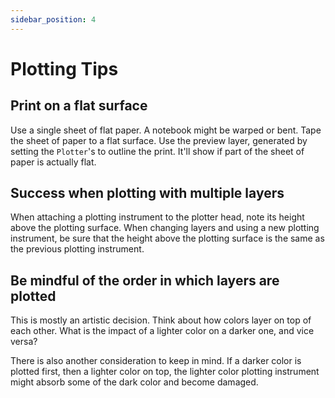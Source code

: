 ```yaml
---
sidebar_position: 4
---
```


# Plotting Tips

## Print on a flat surface

Use a single sheet of flat paper. A notebook might be warped or bent. Tape the sheet of paper to a flat surface. Use the preview layer, generated by setting the `Plotter`'s to outline the print. It'll show if part of the sheet of paper is actually flat. 

## Success when plotting with multiple layers

When attaching a plotting instrument to the plotter head, note its height above the plotting surface. When changing layers and using a new plotting instrument, be sure that the height above the plotting surface is the same as the previous plotting instrument.

## Be mindful of the order in which layers are plotted

This is mostly an artistic decision. Think about how colors layer on top of each other. What is the impact of a lighter color on a darker one, and vice versa?

There is also another consideration to keep in mind. If a darker color is plotted first, then a lighter color on top, the lighter color plotting instrument might absorb some of the dark color and become damaged.
